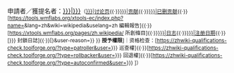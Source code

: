 申請者／獲提名者：<span class="plainlinks">[[User:{{{User|{{{1|Example}}}}}}|{{{User|{{{1|Example}}}}}}]]<small>（[[User talk:{{{User|{{{1|Example}}}}}}|讨论页]]{{·}}[[Special:Contributions/{{{User|{{{1|Example}}}}}}|贡献]]{{·}}[[Special:DeletedContributions/{{{User|{{{1|Example}}}}}}|已删贡献]]{{·}}[https://tools.wmflabs.org/xtools-ec/index.php?name={{urlencode:{{{1|$1}}}|PATH}}&lang=zh&wiki=wikipedia&uselang=zh 編輯報告]{{·}}[https://xtools.wmflabs.org/pages/zh.wikipedia/{{urlencode:{{{1|$1}}}|PATH}} 所創條目]{{·}}[[Special:Log/{{{User|{{{1|Example}}}}}}|日志]]{{·}}[[Special:Listusers/{{{User|{{{1|Example}}}}}}|注册日期]]{{·}}[{{fullurl:Special:Log/block|page=User:{{urlencode:{{{User|{{{1|Example}}}}}}}}}} 封鎖日誌]{{·}}<span class="perm-assign-permissions">[{{fullurl:Special:Userrights|user={{urlencode:{{{User|{{{1|Example}}}}}}}}&user-reason={{urlencode:{{Rfp/core/reason|page={{{demopage|{{FULLPAGENAME}}}}}}}}} }} '''授予權限''']</span>｜资格检查：[https://zhwiki-qualifications-check.toolforge.org/?type=patroller&user={{urlencode:{{{User|{{{1|Example}}}}}}}} 巡查權]{{·}}[https://zhwiki-qualifications-check.toolforge.org/?type=rollbacker&user={{urlencode:{{{User|{{{1|Example}}}}}}}} 回退權]{{·}}[https://zhwiki-qualifications-check.toolforge.org/?type=autoconfirmed&user={{urlencode:{{{User|{{{1|Example}}}}}}}} {{int:group-autoconfirmed-member}}]）</small></span><noinclude>
{{doc}}</noinclude>